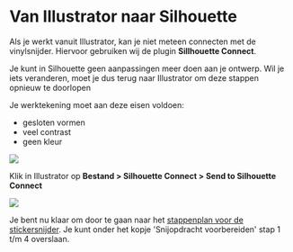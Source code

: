 
# Van Illustrator naar Silhouette

Als je werkt vanuit Illustrator, kan je niet meteen connecten met de vinylsnijder. Hiervoor gebruiken wij de plugin **Sillhouette Connect**.

<Callout>
  Je kunt in Silhouette geen aanpassingen meer doen aan je ontwerp. Wil je iets veranderen, moet je dus terug naar Illustrator om deze stappen opnieuw te doorlopen
</Callout>

Je werktekening moet aan deze eisen voldoen:

- gesloten vormen
- veel contrast
- geen kleur

![](/assets/vinyl-snijden/extra/scannen-traceren/stap-1_01.png)

Klik in Illustrator op
**Bestand > Silhouette Connect > Send to Silhouette Connect**

![](/assets/vinyl-snijden/extra/illustrator/silhouette-connect.png)

Je bent nu klaar om door te gaan naar het [stappenplan voor de stickersnijder](../stappenplan). Je kunt onder het kopje 'Snijopdracht voorbereiden' stap 1 t/m 4 overslaan.